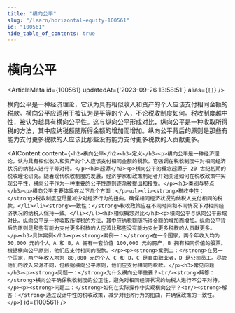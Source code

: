 ```yaml
---
title: "横向公平"
slug: "/learn/horizontal-equity-100561"
id: "100561"
hide_table_of_contents: true
---
```



# 横向公平

<ArticleMeta id={100561} updatedAt={'2023-09-26 13:58:51'} alias={`[]`} />
<div className='border-solid border-b border-t-0 my-4 border-[var(--ifm-color-gray-300)]' />

横向公平是一种经济理论，它认为具有相似收入和资产的个人应该支付相同金额的税款。横向公平应适用于被认为是平等的个人，不论税收制度如何。税收制度越中性，被认为越具有横向公平性。这与纵向公平形成对比，纵向公平是一种收取所得税的方法，其中应纳税额随所得金额的增加而增加。纵向公平背后的原则是那些有能力支付更多税款的人应该比那些没有能力支付更多税款的人贡献更多。

<AIContent content={`<h2>横向公平</h2><h3>定义</h3><p>横向公平是一种经济理论，认为具有相似收入和资产的个人应该支付相同金额的税款。它强调在税收制度中对相同经济状况的纳税人进行平等对待。</p><h3>起源</h3><p>横向公平的概念起源于 20 世纪初期的税收理论研究。随着现代税收制度的发展，经济学家和政策制定者开始关注如何在税收政策中实现公平性，横向公平作为一种重要的公平性原则逐渐被提出和接受。</p><h3>类别与特点</h3><p>横向公平主要体现在以下几个方面：</p><ul><li><strong>税收中性：</strong>税收制度应尽量减少对经济行为的扭曲，确保相同经济状况的纳税人支付相同的税款。</li><li><strong>一致性：</strong>税收政策应在不同时间和不同情况下对相同经济状况的纳税人保持一致。</li></ul><h3>相似概念对比</h3><p>横向公平与纵向公平形成对比。纵向公平是一种收取所得税的方法，其中应纳税额随所得金额的增加而增加。纵向公平背后的原则是那些有能力支付更多税款的人应该比那些没有能力支付更多税款的人贡献更多。</p><h3>具体案例</h3><p><strong>案例一：</strong>在一个国家，两个年收入均为 50,000 元的个人 A 和 B，A 拥有一套价值 100,000 元的房产，B 拥有相同价值的股票。根据横向公平原则，他们应支付相同的税款。</p><p><strong>案例二：</strong>在另一个国家，两个年收入均为 80,000 元的个人 C 和 D，C 是自由职业者，D 是公司员工。尽管他们的收入来源不同，但根据横向公平原则，他们应支付相同的税款。</p><h3>常见问题</h3><p><strong>问题一：</strong>为什么横向公平重要？<br/><strong>解答：</strong>横向公平确保税收制度的公正性，避免对相同经济状况的纳税人进行不公平对待。</p><p><strong>问题二：</strong>如何在实际操作中实现横向公平？<br/><strong>解答：</strong>通过设计中性的税收政策，减少对经济行为的扭曲，并确保政策的一致性。</p>`} id={100561} />
